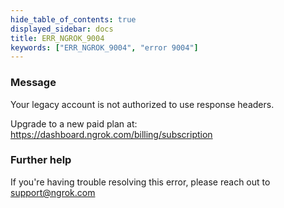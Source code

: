 ```yaml
---
hide_table_of_contents: true
displayed_sidebar: docs
title: ERR_NGROK_9004
keywords: ["ERR_NGROK_9004", "error 9004"]
---
```


### Message

Your legacy account is not authorized to use response headers.

Upgrade to a new paid plan at: https://dashboard.ngrok.com/billing/subscription

### Further help

If you're having trouble resolving this error, please reach out to [support@ngrok.com](mailto:support@ngrok.com?subject=Help%20with%20ERR_NGROK_9004)
